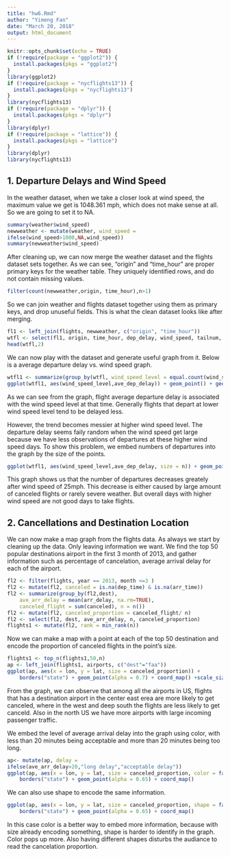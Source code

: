 ```yaml
---
title: "hw6.Rmd"
author: "Yimeng Fan"
date: "March 20, 2018"
output: html_document
---
```


```r
knitr::opts_chunk$set(echo = TRUE)
if (!require(package = "ggplot2")) {
  install.packages(pkgs = "ggplot2")
}
library(ggplot2)
if (!require(package = "nycflights13")) {
  install.packages(pkgs = "nycflights13")
}
library(nycflights13)
if (!require(package = "dplyr")) {
  install.packages(pkgs = "dplyr")
}
library(dplyr)
if (!require(package = "lattice")) {
  install.packages(pkgs = "lattice")
}
library(dplyr)
library(nycflights13)
```

## 1. Departure Delays and Wind Speed

In the weather dataset, when we take a closer look at wind speed, the maximum value we get is 1048.361 mph, which does not make sense at all. So we are going to set it to NA.

```r
summary(weather$wind_speed)
newweather <- mutate(weather, wind_speed =
ifelse(wind_speed>1000,NA,wind_speed))
summary(newweather$wind_speed)
```

After cleaning up, we can now merge the weather dataset and the flights dataset sets together. As we can see, "origin" and "time_hour" are proper primary keys for the weather table. They uniquely identified rows, and do not contain missing values.

```r
filter(count(newweather,origin, time_hour),n>1)
```

So we can join weather and flights dataset together using them as primary keys, and drop unuseful fields. This is what the clean dataset looks like after merging.

```r
fl1 <- left_join(flights, newweather, c("origin", "time_hour"))
wtfl <- select(fl1, origin, time_hour, dep_delay, wind_speed, tailnum, flight)
head(wtfl,2)
```

We can now play with the dataset and generate useful graph from it. Below is a average departure delay vs. wind speed graph.

```r
wtfl1 <- summarize(group_by(wtfl, wind_speed_level = equal.count(wind_speed)), ave_dep_delay = mean(dep_delay, na.rm = TRUE),n = n())
ggplot(wtfl1, aes(wind_speed_level,ave_dep_delay)) + geom_point() + geom_smooth()
```

As we can see from the graph, flight average departure delay is associated with the wind speed level at that time. Generally flights that depart at lower wind speed level tend to be delayed less. 

However, the trend becomes messier at higher wind speed level. The departure delay seems faily random when the wind speed get large because we have less observations of departures at these higher wind speed days. To show this problem, we embed numbers of departures into the graph by the size of the points.

```r
ggplot(wtfl1, aes(wind_speed_level,ave_dep_delay, size = n)) + geom_point(alpha = 0.8) + geom_smooth()
```

This graph shows us that the number of departures decreases greately after wind speed of 25mph. This decrease is either caused by large amount of canceled flights or rarely severe weather. But overall days with higher wind speed are not good days to take flights.

## 2. Cancellations and Destination Location

We can now make a map graph from the flights data. As always we start by cleaning up the data. Only leaving information we want. We find the top 50 popular destinations airport in the first 3 month of 2013, and gather information such as percentage of cancelation, average arrival delay for each of the airport.

```r
fl2 <- filter(flights, year == 2013, month <=3 )
fl2 <- mutate(fl2, canceled = is.na(dep_time) & is.na(arr_time))
fl2 <- summarize(group_by(fl2,dest), 
    ave_arr_delay = mean(arr_delay, na.rm=TRUE),
    canceled_flight = sum(canceled), n = n())
fl2 <- mutate(fl2, canceled_proportion = canceled_flight/ n)
fl2 <- select(fl2, dest, ave_arr_delay, n, canceled_proportion)
flights1 <- mutate(fl2, rank = min_rank(n))
```

Now we can make a map with a point at each of the top 50 destination and encode the proportion of canceled flights in the point's size.

```r
flights1 <- top_n(flights1,50,n)
ap <- left_join(flights1, airports, c("dest"="faa"))
ggplot(ap, aes(x = lon, y = lat, size = canceled_proportion)) + 
    borders("state") + geom_point(alpha = 0.7) + coord_map() +scale_size(1)
```

From the graph, we can observe that among all the airports in US, flights that has a destination airport in the center east erea are more likely to get canceled, where in the west and deep south the flights are less likely to get canceld. Also in the north US we have more airports with large incoming passenger traffic.

We embed the level of average arrival delay into the graph using color, with less than 20 minutes being acceptable and more than 20 minutes being too long.

```r
ap<- mutate(ap, delay =
ifelse(ave_arr_delay>20,"long delay","acceptable delay"))
ggplot(ap, aes(x = lon, y = lat, size = canceled_proportion, color = factor(delay))) + 
    borders("state") + geom_point(alpha = 0.65) + coord_map()
```

We can also use shape to encode the same information.

```r
ggplot(ap, aes(x = lon, y = lat, size = canceled_proportion, shape = factor(delay))) + 
    borders("state") + geom_point(alpha = 0.65) + coord_map()
```

In this case color is a better way to embed more information, because with size already encoding something, shape is harder to identify in the graph. Color pops up more. Also having different shapes disturbs the audiance to read the cancelation proportion.